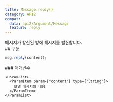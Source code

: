 ```yaml
---
title: Message.reply()
category: API2
compat:
  data: api2/Argument/Message
  feature: reply
---
```


<Section>
  메시지가 발신된 방에 메시지를 발신합니다.
</Section>
<Section>
  ## 구문

  ~~~js
  msg.reply(content);
  ~~~

  <Section>
    ### 매개변수

    <ParamList>
      <ParamItem param={"content"} type={"String"}>
        보낼 메시지의 내용
      </ParamItem>
    </ParamList>
  </Section>
</Section>